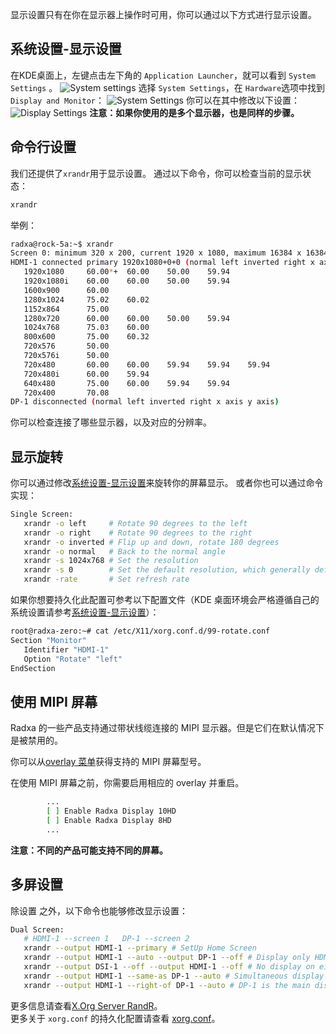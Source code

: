 显示设置只有在你在显示器上操作时可用，你可以通过以下方式进行显示设置。

## 系统设置-显示设置

在KDE桌面上，左键点击左下角的 `Application Launcher`，就可以看到 `System Settings` 。
![System settings](/img/configuration/start_sys_setting.webp)
选择 `System Settings`，在 `Hardware`选项中找到 `Display and Monitor`：
![System Settings](/img/configuration/system_setting.webp)
你可以在其中修改以下设置：
![Display Settings](/img/configuration/display_setting.webp)
**注意：如果你使用的是多个显示器，也是同样的步骤。**

## 命令行设置

我们还提供了`xrandr`用于显示设置。
通过以下命令，你可以检查当前的显示状态：

```bash
xrandr
```

举例：

```bash
radxa@rock-5a:~$ xrandr
Screen 0: minimum 320 x 200, current 1920 x 1080, maximum 16384 x 16384
HDMI-1 connected primary 1920x1080+0+0 (normal left inverted right x axis y axis) 0mm x 0mm
   1920x1080     60.00*+  60.00    50.00    59.94
   1920x1080i    60.00    60.00    50.00    59.94
   1600x900      60.00
   1280x1024     75.02    60.02
   1152x864      75.00
   1280x720      60.00    60.00    50.00    59.94
   1024x768      75.03    60.00
   800x600       75.00    60.32
   720x576       50.00
   720x576i      50.00
   720x480       60.00    60.00    59.94    59.94    59.94
   720x480i      60.00    59.94
   640x480       75.00    60.00    59.94    59.94
   720x400       70.08
DP-1 disconnected (normal left inverted right x axis y axis)
```

你可以检查连接了哪些显示器，以及对应的分辨率。

## 显示旋转

你可以通过修改[系统设置-显示设置](./display#系统设置-显示设置)来旋转你的屏幕显示。
或者你也可以通过命令实现：

```bash
Single Screen:
   xrandr -o left     # Rotate 90 degrees to the left
   xrandr -o right    # Rotate 90 degrees to the right
   xrandr -o inverted # Flip up and down, rotate 180 degrees
   xrandr -o normal   # Back to the normal angle
   xrandr -s 1024x768 # Set the resolution
   xrandr -s 0        # Set the default resolution, which generally defaults to the highest resolution
   xrandr -rate       # Set refresh rate
```

如果你想要持久化此配置可参考以下配置文件（KDE 桌面环境会严格遵循自己的系统设置请参考[系统设置-显示设置](./display#系统设置-显示设置)）：

```bash
root@radxa-zero:~# cat /etc/X11/xorg.conf.d/99-rotate.conf
Section "Monitor"
   Identifier "HDMI-1"
   Option "Rotate" "left"
EndSection
```

## 使用 MIPI 屏幕

Radxa 的一些产品支持通过带状线缆连接的 MIPI 显示器。但是它们在默认情况下是被禁用的。

你可以从[overlay 菜单](../os-config/rsetup#overlays)获得支持的 MIPI 屏幕型号。

在使用 MIPI 屏幕之前，你需要启用相应的 overlay 并重启。

```bash
        ...
        [ ] Enable Radxa Display 10HD
        [ ] Enable Radxa Display 8HD
        ...
```

**注意：不同的产品可能支持不同的屏幕。**

## 多屏设置

除设置 之外，以下命令也能够修改显示设置：

```bash
Dual Screen:
   # HDMI-1 --screen 1   DP-1 --screen 2
   xrandr --output HDMI-1 --primary # SetUp Home Screen
   xrandr --output HDMI-1 --auto --output DP-1 --off # Display only HDMI
   xrandr --output DSI-1 --off --output HDMI-1 --off # No display on either screen
   xrandr --output HDMI-1 --same-as DP-1 --auto # Simultaneous display of the same content
   xrandr --output HDMI-1 --right-of DP-1 --auto # DP-1 is the main display, the HDMI-1 is an extension and to the right of DP-1
```

更多信息请查看[X.Org Server RandR](https://en.wikipedia.org/wiki/X.Org_Server#Other_DDX_components)。  
更多关于 `xorg.conf` 的持久化配置请查看 [xorg.conf](https://www.x.org/archive/X11R7.6/doc/man/man5/xorg.conf.5.xhtml)。
